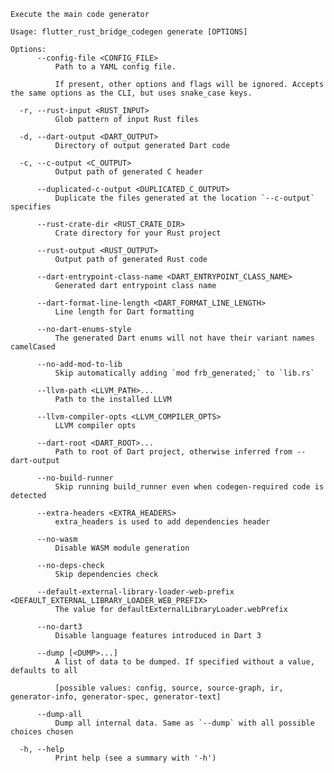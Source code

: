 ```
Execute the main code generator

Usage: flutter_rust_bridge_codegen generate [OPTIONS]

Options:
      --config-file <CONFIG_FILE>
          Path to a YAML config file.
          
          If present, other options and flags will be ignored. Accepts the same options as the CLI, but uses snake_case keys.

  -r, --rust-input <RUST_INPUT>
          Glob pattern of input Rust files

  -d, --dart-output <DART_OUTPUT>
          Directory of output generated Dart code

  -c, --c-output <C_OUTPUT>
          Output path of generated C header

      --duplicated-c-output <DUPLICATED_C_OUTPUT>
          Duplicate the files generated at the location `--c-output` specifies

      --rust-crate-dir <RUST_CRATE_DIR>
          Crate directory for your Rust project

      --rust-output <RUST_OUTPUT>
          Output path of generated Rust code

      --dart-entrypoint-class-name <DART_ENTRYPOINT_CLASS_NAME>
          Generated dart entrypoint class name

      --dart-format-line-length <DART_FORMAT_LINE_LENGTH>
          Line length for Dart formatting

      --no-dart-enums-style
          The generated Dart enums will not have their variant names camelCased

      --no-add-mod-to-lib
          Skip automatically adding `mod frb_generated;` to `lib.rs`

      --llvm-path <LLVM_PATH>...
          Path to the installed LLVM

      --llvm-compiler-opts <LLVM_COMPILER_OPTS>
          LLVM compiler opts

      --dart-root <DART_ROOT>...
          Path to root of Dart project, otherwise inferred from --dart-output

      --no-build-runner
          Skip running build_runner even when codegen-required code is detected

      --extra-headers <EXTRA_HEADERS>
          extra_headers is used to add dependencies header

      --no-wasm
          Disable WASM module generation

      --no-deps-check
          Skip dependencies check

      --default-external-library-loader-web-prefix <DEFAULT_EXTERNAL_LIBRARY_LOADER_WEB_PREFIX>
          The value for defaultExternalLibraryLoader.webPrefix

      --no-dart3
          Disable language features introduced in Dart 3

      --dump [<DUMP>...]
          A list of data to be dumped. If specified without a value, defaults to all
          
          [possible values: config, source, source-graph, ir, generator-info, generator-spec, generator-text]

      --dump-all
          Dump all internal data. Same as `--dump` with all possible choices chosen

  -h, --help
          Print help (see a summary with '-h')
```